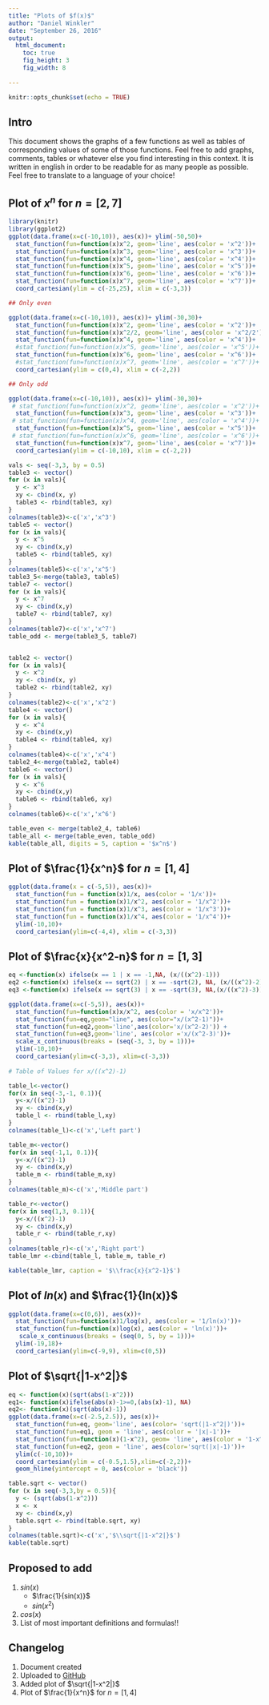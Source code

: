 ```yaml
---
title: "Plots of $f(x)$"
author: "Daniel Winkler"
date: "September 26, 2016"
output: 
  html_document: 
    toc: true
    fig_height: 3
    fig_width: 8
    
---
```


```r
knitr::opts_chunk$set(echo = TRUE)
```
## Intro
This document shows the graphs of a few functions as well as tables of corresponding values of some of those functions. Feel free to add graphs, comments, tables or whatever else you find interesting in this context. It is written in english in order to be readable for  as many people as possible. Feel free to translate to a language of your choice!


## Plot of $x^n$ for $n = [2,7]$
```r
library(knitr)
library(ggplot2)
ggplot(data.frame(x=c(-10,10)), aes(x))+ ylim(-50,50)+
  stat_function(fun=function(x)x^2, geom='line', aes(color = 'x^2'))+
  stat_function(fun=function(x)x^3, geom='line', aes(color = 'x^3'))+
  stat_function(fun=function(x)x^4, geom='line', aes(color = 'x^4'))+
  stat_function(fun=function(x)x^5, geom='line', aes(color = 'x^5'))+
  stat_function(fun=function(x)x^6, geom='line', aes(color = 'x^6'))+
  stat_function(fun=function(x)x^7, geom='line', aes(color = 'x^7'))+
  coord_cartesian(ylim = c(-25,25), xlim = c(-3,3))

## Only even

ggplot(data.frame(x=c(-10,10)), aes(x))+ ylim(-30,30)+
  stat_function(fun=function(x)x^2, geom='line', aes(color = 'x^2'))+
  stat_function(fun=function(x)x^2/2, geom='line', aes(color = 'x^2/2'))+
  stat_function(fun=function(x)x^4, geom='line', aes(color = 'x^4'))+
  #stat_function(fun=function(x)x^5, geom='line', aes(color = 'x^5'))+
  stat_function(fun=function(x)x^6, geom='line', aes(color = 'x^6'))+
  #stat_function(fun=function(x)x^7, geom='line', aes(color = 'x^7'))+
  coord_cartesian(ylim = c(0,4), xlim = c(-2,2))

## Only odd

ggplot(data.frame(x=c(-10,10)), aes(x))+ ylim(-30,30)+
 # stat_function(fun=function(x)x^2, geom='line', aes(color = 'x^2'))+
  stat_function(fun=function(x)x^3, geom='line', aes(color = 'x^3'))+
 # stat_function(fun=function(x)x^4, geom='line', aes(color = 'x^4'))+
  stat_function(fun=function(x)x^5, geom='line', aes(color = 'x^5'))+
 # stat_function(fun=function(x)x^6, geom='line', aes(color = 'x^6'))+
  stat_function(fun=function(x)x^7, geom='line', aes(color = 'x^7'))+
  coord_cartesian(ylim = c(-10,10), xlim = c(-2,2))

vals <- seq(-3,3, by = 0.5)
table3 <- vector()
for (x in vals){
  y <- x^3
  xy <- cbind(x, y)
  table3 <- rbind(table3, xy)
}
colnames(table3)<-c('x','x^3')
table5 <- vector()
for (x in vals){
  y <- x^5
  xy <- cbind(x,y)
  table5 <- rbind(table5, xy)
}
colnames(table5)<-c('x','x^5')
table3_5<-merge(table3, table5)
table7 <- vector()
for (x in vals){
  y <- x^7
  xy <- cbind(x,y)
  table7 <- rbind(table7, xy)
}
colnames(table7)<-c('x','x^7')
table_odd <- merge(table3_5, table7)


table2 <- vector()
for (x in vals){
  y <- x^2
  xy <- cbind(x, y)
  table2 <- rbind(table2, xy)
}
colnames(table2)<-c('x','x^2')
table4 <- vector()
for (x in vals){
  y <- x^4
  xy <- cbind(x,y)
  table4 <- rbind(table4, xy)
}
colnames(table4)<-c('x','x^4')
table2_4<-merge(table2, table4)
table6 <- vector()
for (x in vals){
  y <- x^6
  xy <- cbind(x,y)
  table6 <- rbind(table6, xy)
}
colnames(table6)<-c('x','x^6')

table_even <- merge(table2_4, table6)
table_all <- merge(table_even, table_odd)
kable(table_all, digits = 5, caption = '$x^n$')
```

## Plot of $\frac{1}{x^n}$ for $n=[1,4]$

``` r
ggplot(data.frame(x = c(-5,5)), aes(x))+
  stat_function(fun = function(x)1/x, aes(color = '1/x'))+
  stat_function(fun = function(x)1/x^2, aes(color = '1/x^2'))+
  stat_function(fun = function(x)1/x^3, aes(color = '1/x^3'))+
  stat_function(fun = function(x)1/x^4, aes(color = '1/x^4'))+
  ylim(-10,10)+
  coord_cartesian(ylim=c(-4,4), xlim = c(-3,3))

```

## Plot of $\frac{x}{x^2-n}$ for $n=[1,3]$
```r
eq <-function(x) ifelse(x == 1 | x == -1,NA, (x/((x^2)-1)))
eq2 <-function(x) ifelse(x == sqrt(2) | x == -sqrt(2), NA, (x/((x^2)-2)))
eq3 <-function(x) ifelse(x == sqrt(3) | x == -sqrt(3), NA,(x/((x^2)-3)))

ggplot(data.frame(x=c(-5,5)), aes(x))+
  stat_function(fun=function(x)x/x^2, aes(color = 'x/x^2'))+
  stat_function(fun=eq,geom="line", aes(color="x/(x^2-1)"))+
  stat_function(fun=eq2,geom='line',aes(color='x/(x^2-2)')) +
  stat_function(fun=eq3,geom='line', aes(color ='x/(x^2-3)'))+
  scale_x_continuous(breaks = (seq(-3, 3, by = 1)))+ 
  ylim(-10,10)+
  coord_cartesian(ylim=c(-3,3), xlim=c(-3,3))
  
# Table of Values for x/((x^2)-1)

table_l<-vector()
for(x in seq(-3,-1, 0.1)){
  y<-x/((x^2)-1)
  xy <- cbind(x,y)
  table_l <- rbind(table_l,xy)
}
colnames(table_l)<-c('x','Left part')

table_m<-vector()
for(x in seq(-1,1, 0.1)){
  y<-x/((x^2)-1)
  xy <- cbind(x,y)
  table_m <- rbind(table_m,xy)
}
colnames(table_m)<-c('x','Middle part')

table_r<-vector()
for(x in seq(1,3, 0.1)){
  y<-x/((x^2)-1)
  xy <- cbind(x,y)
  table_r <- rbind(table_r,xy)
}
colnames(table_r)<-c('x','Right part')
table_lmr <-cbind(table_l, table_m, table_r)

kable(table_lmr, caption = '$\\frac{x}{x^2-1}$')
```

## Plot of $ln(x)$ and $\frac{1}{ln(x)}$
```r
ggplot(data.frame(x=c(0,6)), aes(x))+
  stat_function(fun=function(x)1/log(x), aes(color = '1/ln(x)'))+
  stat_function(fun=function(x)log(x), aes(color = 'ln(x)'))+
   scale_x_continuous(breaks = (seq(0, 5, by = 1)))+ 
  ylim(-19,18)+
  coord_cartesian(ylim=c(-9,9), xlim=c(0,5))
```

## Plot of $\sqrt{|1-x^2|}$ 

```r

eq <- function(x)(sqrt(abs(1-x^2)))
eq1<- function(x)ifelse(abs(x)-1>=0,(abs(x)-1), NA)
eq2<- function(x)(sqrt(abs(x)-1))
ggplot(data.frame(x=c(-2.5,2.5)), aes(x))+
  stat_function(fun=eq, geom='line', aes(color= 'sqrt(|1-x^2|)'))+
  stat_function(fun=eq1, geom = 'line', aes(color = '|x|-1'))+
  stat_function(fun=function(x)(1-x^2), geom= 'line', aes(color = '1-x^2'))+ 
  stat_function(fun=eq2, geom = 'line', aes(color='sqrt(|x|-1)'))+
  ylim(c(-10,10))+
  coord_cartesian(ylim = c(-0.5,1.5),xlim=c(-2,2))+
  geom_hline(yintercept = 0, aes(color = 'black'))

table.sqrt <- vector()
for (x in seq(-3,3,by = 0.5)){
  y <- (sqrt(abs(1-x^2)))
  x <- x
  xy <- cbind(x,y)
  table.sqrt <- rbind(table.sqrt, xy) 
}
colnames(table.sqrt)<-c('x','$\\sqrt{|1-x^2|}$')
kable(table.sqrt)
```


## Proposed to add

1. $sin(x)$
    + $\frac{1}{sin(x)}$
    + $sin(x^2)$
2. $cos(x)$
3. List of most important definitions and formulas!!

## Changelog

1. Document created
2. Uploaded to [GitHub](https://github.com/danielw2904/Math-Plots)
3. Added plot of  $\sqrt{|1-x^2|}$
4. Plot of $\frac{1}{x^n}$ for $n=[1,4]$
